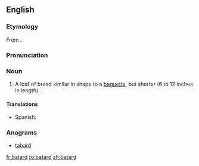{{also|bâtard}}
==English==

===Etymology===
From {{etyl|fr|en}} {{term|bâtard|lang=fr}}.

===Pronunciation===
{{rfp|lang=en}}

===Noun===
{{en-noun}}

# A loaf of bread similar in shape to a [[baguette]], but shorter (6 to 12 inches in length).
====Translations====
{{trans-top|short loaf of bead}}
* Spanish: {{t|es|batarda|f}}
{{trans-bottom}}

===Anagrams===
* [[tabard#English|tabard]]

[[fr:batard]]
[[ro:batard]]
[[zh:batard]]